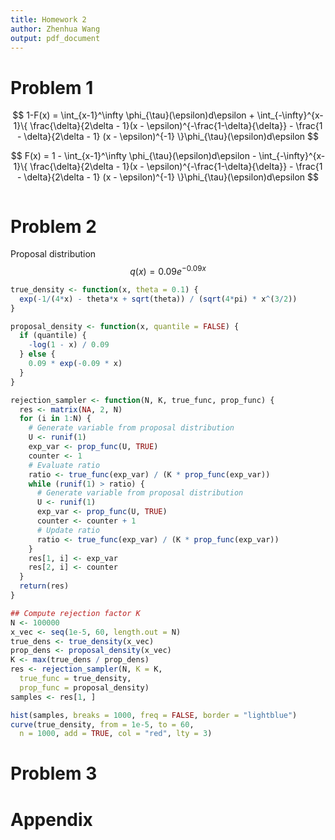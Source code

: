 ```yaml
---
title: Homework 2
author: Zhenhua Wang
output: pdf_document
---
```


# Problem 1
$$
1-F(x) = \int_{x-1}^\infty \phi_{\tau}(\epsilon)d\epsilon + \int_{-\infty}^{x-1}\{ \frac{\delta}{2\delta - 1}(x - \epsilon)^{-\frac{1-\delta}{\delta}} - \frac{1 - \delta}{2\delta - 1} (x - \epsilon)^{-1} \}\phi_{\tau}(\epsilon)d\epsilon
$$

$$
F(x) = 1 - \int_{x-1}^\infty \phi_{\tau}(\epsilon)d\epsilon - \int_{-\infty}^{x-1}\{ \frac{\delta}{2\delta - 1}(x - \epsilon)^{-\frac{1-\delta}{\delta}} - \frac{1 - \delta}{2\delta - 1} (x - \epsilon)^{-1} \}\phi_{\tau}(\epsilon)d\epsilon
$$

```r

```

# Problem 2
\begin{align*}
f(x; \theta)
&= \sqrt{\frac{1}{4\pi}} \frac{\text{exp}(-\frac{1}{4x} - \theta x)}{x^{3/2} \text{exp}(-\sqrt{\theta})} \\
&= \frac{\text{exp}(-\frac{1}{4x} - \theta x +\sqrt{\theta})}{4\pi x^{3/2}}
\end{align*}

Proposal distribution
$$
q(x) = 0.09 e^{-0.09x}
$$

```r
true_density <- function(x, theta = 0.1) {
  exp(-1/(4*x) - theta*x + sqrt(theta)) / (sqrt(4*pi) * x^(3/2))
}

proposal_density <- function(x, quantile = FALSE) {
  if (quantile) {
    -log(1 - x) / 0.09
  } else {
    0.09 * exp(-0.09 * x)
  }
}

rejection_sampler <- function(N, K, true_func, prop_func) {
  res <- matrix(NA, 2, N)
  for (i in 1:N) {
    # Generate variable from proposal distribution
    U <- runif(1)
    exp_var <- prop_func(U, TRUE)
    counter <- 1
    # Evaluate ratio
    ratio <- true_func(exp_var) / (K * prop_func(exp_var))
    while (runif(1) > ratio) {
      # Generate variable from proposal distribution
      U <- runif(1)
      exp_var <- prop_func(U, TRUE)
      counter <- counter + 1
      # Update ratio
      ratio <- true_func(exp_var) / (K * prop_func(exp_var))
    }
    res[1, i] <- exp_var
    res[2, i] <- counter
  }
  return(res)
}

## Compute rejection factor K
N <- 100000
x_vec <- seq(1e-5, 60, length.out = N)
true_dens <- true_density(x_vec)
prop_dens <- proposal_density(x_vec)
K <- max(true_dens / prop_dens)
res <- rejection_sampler(N, K = K,
  true_func = true_density,
  prop_func = proposal_density)
samples <- res[1, ]
```

```r
hist(samples, breaks = 1000, freq = FALSE, border = "lightblue")
curve(true_density, from = 1e-5, to = 60,
  n = 1000, add = TRUE, col = "red", lty = 3)
```

# Problem 3


# Appendix
